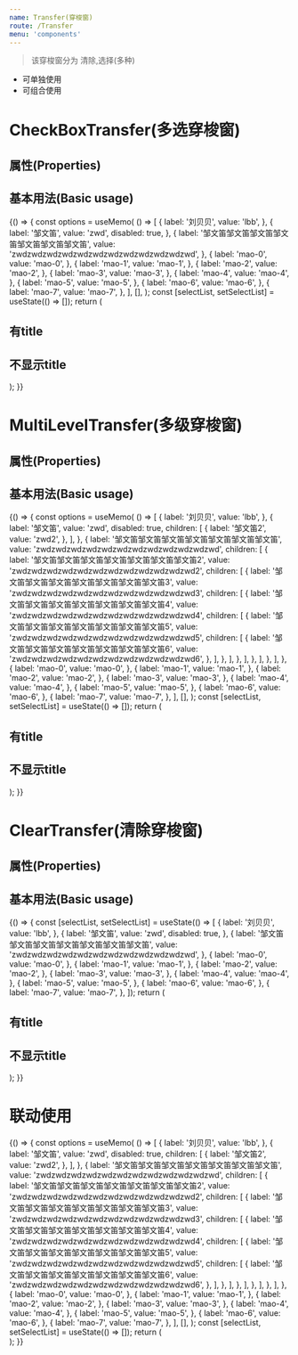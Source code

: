 ```yaml
---
name: Transfer(穿梭窗)
route: /Transfer
menu: 'components'
---
```



> 该穿梭窗分为 清除,选择(多种)

- 可单独使用
- 可组合使用

# CheckBoxTransfer(多选穿梭窗)

## 属性(Properties)

<Props of={CheckBoxTransfer} />

## 基本用法(Basic usage)

<Playground>
  {() => {
    const options = useMemo(
      () => [
        {
          label: '刘贝贝',
          value: 'lbb',
        },
        {
          label: '邹文笛',
          value: 'zwd',
          disabled: true,
        },
        {
          label: '邹文笛邹文笛邹文笛邹文笛邹文笛邹文笛邹文笛',
          value: 'zwdzwdzwdzwdzwdzwdzwdzwdzwdzwdzwdzwd',
        },
        {
          label: 'mao-0',
          value: 'mao-0',
        },
        {
          label: 'mao-1',
          value: 'mao-1',
        },
        {
          label: 'mao-2',
          value: 'mao-2',
        },
        {
          label: 'mao-3',
          value: 'mao-3',
        },
        {
          label: 'mao-4',
          value: 'mao-4',
        },
        {
          label: 'mao-5',
          value: 'mao-5',
        },
        {
          label: 'mao-6',
          value: 'mao-6',
        },
        {
          label: 'mao-7',
          value: 'mao-7',
        },
      ],
      [],
    );
    const [selectList, setSelectList] = useState(() => []);
    return (
      <div>
        <h2>有title</h2>
        <CheckBoxTransfer
          title="筛选"
          options={options}
          selectList={selectList}
          setSelectList={setSelectList}
        />
        <h2>不显示title</h2>
        <CheckBoxTransfer
          title={null}
          options={options}
          selectList={selectList}
          setSelectList={setSelectList}
        />
      </div>
    );
  }}
</Playground>

# MultiLevelTransfer(多级穿梭窗)

## 属性(Properties)

<Props of={MultiLevelTransfer} />

## 基本用法(Basic usage)

<Playground>
  {() => {
    const options = useMemo(
      () => [
        {
          label: '刘贝贝',
          value: 'lbb',
        },
        {
          label: '邹文笛',
          value: 'zwd',
          disabled: true,
          children: [
            {
              label: '邹文笛2',
              value: 'zwd2',
            },
          ],
        },
        {
          label: '邹文笛邹文笛邹文笛邹文笛邹文笛邹文笛邹文笛',
          value: 'zwdzwdzwdzwdzwdzwdzwdzwdzwdzwdzwdzwd',
          children: [
            {
              label: '邹文笛邹文笛邹文笛邹文笛邹文笛邹文笛邹文笛2',
              value: 'zwdzwdzwdzwdzwdzwdzwdzwdzwdzwdzwdzwd2',
              children: [
                {
                  label: '邹文笛邹文笛邹文笛邹文笛邹文笛邹文笛邹文笛3',
                  value: 'zwdzwdzwdzwdzwdzwdzwdzwdzwdzwdzwdzwd3',
                  children: [
                    {
                      label: '邹文笛邹文笛邹文笛邹文笛邹文笛邹文笛邹文笛4',
                      value: 'zwdzwdzwdzwdzwdzwdzwdzwdzwdzwdzwdzwd4',
                      children: [
                        {
                          label: '邹文笛邹文笛邹文笛邹文笛邹文笛邹文笛邹文笛5',
                          value: 'zwdzwdzwdzwdzwdzwdzwdzwdzwdzwdzwdzwd5',
                          children: [
                            {
                              label:
                                '邹文笛邹文笛邹文笛邹文笛邹文笛邹文笛邹文笛6',
                              value: 'zwdzwdzwdzwdzwdzwdzwdzwdzwdzwdzwdzwd6',
                            },
                          ],
                        },
                      ],
                    },
                  ],
                },
              ],
            },
          ],
        },
        {
          label: 'mao-0',
          value: 'mao-0',
        },
        {
          label: 'mao-1',
          value: 'mao-1',
        },
        {
          label: 'mao-2',
          value: 'mao-2',
        },
        {
          label: 'mao-3',
          value: 'mao-3',
        },
        {
          label: 'mao-4',
          value: 'mao-4',
        },
        {
          label: 'mao-5',
          value: 'mao-5',
        },
        {
          label: 'mao-6',
          value: 'mao-6',
        },
        {
          label: 'mao-7',
          value: 'mao-7',
        },
      ],
      [],
    );
    const [selectList, setSelectList] = useState(() => []);
    return (
      <div>
        <h2>有title</h2>
        <MultiLevelTransfer
          title="筛选"
          options={options}
          selectList={selectList}
          setSelectList={setSelectList}
        />
        <h2>不显示title</h2>
        <MultiLevelTransfer
          title={null}
          options={options}
          selectList={selectList}
          setSelectList={setSelectList}
        />
      </div>
    );
  }}
</Playground>

# ClearTransfer(清除穿梭窗)

## 属性(Properties)

<Props of={ClearTransfer} />

## 基本用法(Basic usage)

<Playground>
  {() => {
    const [selectList, setSelectList] = useState(() => [
      {
        label: '刘贝贝',
        value: 'lbb',
      },
      {
        label: '邹文笛',
        value: 'zwd',
        disabled: true,
      },
      {
        label: '邹文笛邹文笛邹文笛邹文笛邹文笛邹文笛邹文笛',
        value: 'zwdzwdzwdzwdzwdzwdzwdzwdzwdzwdzwdzwd',
      },
      {
        label: 'mao-0',
        value: 'mao-0',
      },
      {
        label: 'mao-1',
        value: 'mao-1',
      },
      {
        label: 'mao-2',
        value: 'mao-2',
      },
      {
        label: 'mao-3',
        value: 'mao-3',
      },
      {
        label: 'mao-4',
        value: 'mao-4',
      },
      {
        label: 'mao-5',
        value: 'mao-5',
      },
      {
        label: 'mao-6',
        value: 'mao-6',
      },
      {
        label: 'mao-7',
        value: 'mao-7',
      },
    ]);
    return (
      <div>
        <h2>有title</h2>
        <ClearTransfer
          title={`已选: ${selectList.length}`}
          selectList={selectList}
          setSelectList={setSelectList}
        />
        <h2>不显示title</h2>
        <ClearTransfer
          title={null}
          selectList={selectList}
          setSelectList={setSelectList}
        />
      </div>
    );
  }}
</Playground>

# 联动使用

<Playground>
  {() => {
    const options = useMemo(
      () => [
        {
          label: '刘贝贝',
          value: 'lbb',
        },
        {
          label: '邹文笛',
          value: 'zwd',
          disabled: true,
          children: [
            {
              label: '邹文笛2',
              value: 'zwd2',
            },
          ],
        },
        {
          label: '邹文笛邹文笛邹文笛邹文笛邹文笛邹文笛邹文笛',
          value: 'zwdzwdzwdzwdzwdzwdzwdzwdzwdzwdzwdzwd',
          children: [
            {
              label: '邹文笛邹文笛邹文笛邹文笛邹文笛邹文笛邹文笛2',
              value: 'zwdzwdzwdzwdzwdzwdzwdzwdzwdzwdzwdzwd2',
              children: [
                {
                  label: '邹文笛邹文笛邹文笛邹文笛邹文笛邹文笛邹文笛3',
                  value: 'zwdzwdzwdzwdzwdzwdzwdzwdzwdzwdzwdzwd3',
                  children: [
                    {
                      label: '邹文笛邹文笛邹文笛邹文笛邹文笛邹文笛邹文笛4',
                      value: 'zwdzwdzwdzwdzwdzwdzwdzwdzwdzwdzwdzwd4',
                      children: [
                        {
                          label: '邹文笛邹文笛邹文笛邹文笛邹文笛邹文笛邹文笛5',
                          value: 'zwdzwdzwdzwdzwdzwdzwdzwdzwdzwdzwdzwd5',
                          children: [
                            {
                              label:
                                '邹文笛邹文笛邹文笛邹文笛邹文笛邹文笛邹文笛6',
                              value: 'zwdzwdzwdzwdzwdzwdzwdzwdzwdzwdzwdzwd6',
                            },
                          ],
                        },
                      ],
                    },
                  ],
                },
              ],
            },
          ],
        },
        {
          label: 'mao-0',
          value: 'mao-0',
        },
        {
          label: 'mao-1',
          value: 'mao-1',
        },
        {
          label: 'mao-2',
          value: 'mao-2',
        },
        {
          label: 'mao-3',
          value: 'mao-3',
        },
        {
          label: 'mao-4',
          value: 'mao-4',
        },
        {
          label: 'mao-5',
          value: 'mao-5',
        },
        {
          label: 'mao-6',
          value: 'mao-6',
        },
        {
          label: 'mao-7',
          value: 'mao-7',
        },
      ],
      [],
    );
    const [selectList, setSelectList] = useState(() => []);
    return (
      <div>
        <MultiLevelTransfer
          title="多级选择"
          options={options}
          selectList={selectList}
          setSelectList={setSelectList}
        />
        <ClearTransfer
          title={`已选: ${selectList.length}`}
          selectList={selectList}
          setSelectList={setSelectList}
        />
        <CheckBoxTransfer
          title="单级多选"
          options={options}
          selectList={selectList}
          setSelectList={setSelectList}
        />
      </div>
    );
  }}
</Playground>
